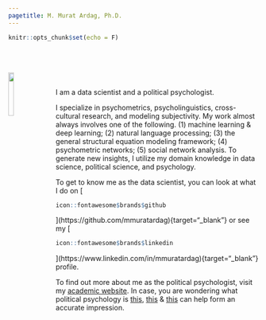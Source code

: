 ```yaml
---
pagetitle: M. Murat Ardag, Ph.D.
---
```


```r
knitr::opts_chunk$set(echo = F)
```

<br>
<br>

<img src="ws_img/mma_c_gp.jpg" style="width:15%; margin-right: 20px" align="left">

<br>
<div>
I am a data scientist and a political psychologist.
</div>

<div>
I specialize in psychometrics, psycholinguistics, cross-cultural research, and modeling subjectivity. My work almost always involves one of the following. (1) machine learning & deep learning; (2) natural language processing; (3) the general structural equation modeling framework; (4) psychometric networks; (5) social network analysis. To generate new insights, I utilize my domain knowledge in data science, political science, and psychology.
</div>

<div>
To get to know me as the data scientist, you can look at what I do on [
```r
icon::fontawesome$brands$github
```
](https://github.com/mmuratardag){target="_blank"} or see my [
```r
icon::fontawesome$brands$linkedin
```
](https://www.linkedin.com/in/mmuratardag){target="_blank"} profile.
</div>

<div>
To find out more about me as the political psychologist, visit my [academic website](https://mmuratardag.github.io/academic_website). In case, you are wondering what political psychology is [this](https://pprg.stanford.edu/what-is-political-psychology){target="_blank"}, [this](https://en.wikipedia.org/wiki/Political_psychology){target="_blank"} & [this](https://ispp.org){target="_blank"} can help form an accurate impression.
</div>